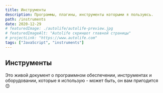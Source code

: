 ```yaml
---
title: Инструменты
description: Программы, плагины, инструменты которыми я пользуюсь.
path: /instruments
date: 2020-12-29
# featuredImage: ./autolife/autolife-preview.jpg
# featuredImageAlt: "Autolife скриншот главной страницы"
# projectLink: "https://www.autolife.com"
tags: ["JavaScript", "instruments"]
---
```



<Seo pageTitle="Инструменты" />
<PageIntro pageTitle="Инструменты" text="Программы, плагины, инструменты которыми я пользуюсь"></PageIntro>

## Инструменты

Это живой документ о программном обеспечении, инструментах и ​​оборудовании, которые я использую - может быть, он вам пригодится 😊

